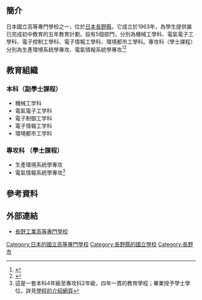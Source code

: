 {{coord|36|40|40.9|N|138|14|3.1|E|region:JP-16_type:edu|display=title}} 
{{Infobox School
| name           = 長野工業高等專門學校 
| image          = 
| established    = 1963年
| type           = [[國立|國立]]
| legal_person   = {{tsl|ja|国立高等専門学校機構|國立高等專門學校機構}}
| free_label     = 學科
| free_text      = 機械工学科<br />電氣電子工学科<br />電子情報工学科<br />電子制御工学科<br />環境都市工学科
| free_label2    = 專攻科
| free_text2     = 生產環境系統学專攻<br />電氣情報系統學專攻
| address        ={{JPN}}[[長野県|長野県]]<br>[[長野市|長野市]]徳間716
| location       =
| website        = [http://www.nagano-nct.ac.jp  http://www.nagano-nct.ac.jp]
}}

{{nihongo|'''長野工業高等專門學校'''|長野工業高等専門学校／ながのこうぎょうこうとうせんもんがっこう |3=National Institute of Technology, Nagano College}}
==簡介==
日本國立高等專門學校之一，位於[[日本|日本]][[長野縣|長野縣]]，它成立於1963年，為學生提供誰已完成初中教育的五年教育計劃。設有5個部門，分別為機械工學科、電氣電子工學科、電子控制工學科、電子情報工學科、環境都市工學科。專攻科（學士課程）分別為生產環境系統學專攻、電氣情報系統學專攻<ref>{{cite web|url=http://www.nagano-nct.ac.jp/guide/rev/index.php |title=沿革|publisher=長野工業高等専門学校}}{{ja}}</ref><ref>{{cite web|url=http://kaoshi.edu.sina.com.cn/abroad/24027.html|title=长野工业高等专门学校|publisher=海外院校库 - 新浪院校库}}{{zh-cn}}</ref>
==教育組織==
===本科（副學士課程）===
* 機械工学科
* 電氣電子工学科
* 電子制御工学科
* 電子情報工学科
* 環境都市工学科
=== 專攻科 （學士課程）===
* 生產環境系統學專攻
* 電氣情報系統學專攻<ref>這是一套本科4年級至專攻科2年級，四年一貫的教育學程；畢業授予學士學位。詳見[http://www.nagano-nct.ac.jp/course/index.php 學程的介紹網頁]</ref>

==參考資料==
{{reflist}}
==外部連結==
*[http://www.nagano-nct.ac.jp 長野工業高等專門學校]

{{高等專門學校}}
{{Authority control}}
[[Category:日本的國立高等專門學校|Category:日本的國立高等專門學校]]
[[Category:長野縣的國立學校|Category:長野縣的國立學校]]
[[Category:長野市|Category:長野市]]